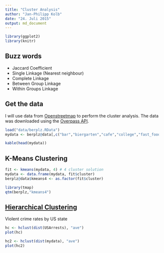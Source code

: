 ```yaml
---
title: "Cluster Analysis"
author: "Jan-Philipp Kolb"
date: "24. Juli 2015"
output: md_document
---
```



```r
library(ggplot2)
library(knitr)
```


## Buzz words

- Jaccard Coefficient
- Single Linkage (Nearest neighbour)
- Complete Linkage
- Between Group Linkage
- Within Groups Linkage


## Get the data

I will use data from [Openstreetmap](http://www.openstreetmap.org/) to perform the cluster analysis. The data was downloaded using the [Overpass API](http://wiki.openstreetmap.org/wiki/Overpass_API). 

```r
load("data/berplz.RData")
mydata <- berplz@data[,c("bar","biergarten","cafe","college","fast_food","ice_cream","pub","restaurant")]
```

```r
kable(head(mydata))
```


## K-Means Clustering

```r
fit <- kmeans(mydata, 4) # 4 cluster solution
mydata <- data.frame(mydata, fit$cluster)
berplz@data$kmeans4 <- as.factor(fit$cluster)
```

```r
library(tmap)
qtm(berplz,"kmeans4")
```


## [Hierarchical Clustering](https://stat.ethz.ch/R-manual/R-devel/library/stats/html/hclust.html)

Violent crime rates by US state

```r
hc <- hclust(dist(USArrests), "ave")
plot(hc)
```


```r
hc2 <- hclust(dist(mydata), "ave")
plot(hc2)
```

